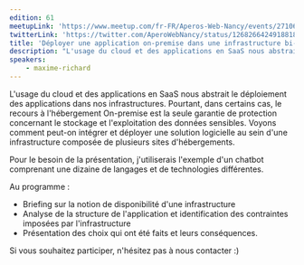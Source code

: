 ```yaml
---
edition: 61
meetupLink: 'https://www.meetup.com/fr-FR/Aperos-Web-Nancy/events/271061785/'
twitterLink: 'https://twitter.com/AperoWebNancy/status/1268266424918818822'
title: 'Déployer une application on-premise dans une infrastructure bi-site #61'
description: "L'usage du cloud et des applications en SaaS nous abstrait le déploiement des applications dans nos infrastructures."
speakers:
    - maxime-richard
---
```


L'usage du cloud et des applications en SaaS nous abstrait le déploiement des applications dans nos infrastructures.
Pourtant, dans certains cas, le recours à l'hébergement On-premise est la seule garantie de protection concernant le stockage et l'exploitation des données sensibles.
Voyons comment peut-on intégrer et déployer une solution logicielle au sein d'une infrastructure composée de plusieurs sites d'hébergements.

Pour le besoin de la présentation, j'utiliserais l'exemple d'un chatbot comprenant une dizaine de langages et de technologies différentes.

Au programme :

-   Briefing sur la notion de disponibilité d'une infrastructure
-   Analyse de la structure de l'application et identification des contraintes imposées par l'infrastructure
-   Présentation des choix qui ont été faits et leurs conséquences.

Si vous souhaitez participer, n'hésitez pas à nous contacter :)

<Youtube videoId="6-dKqdELTPA" title="⚡ Lightning talks" />
